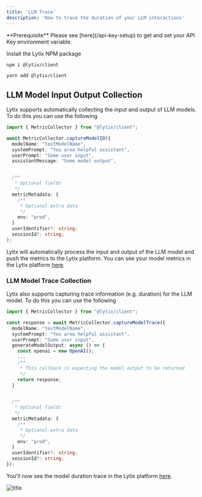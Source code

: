 ```yaml
---
title: 'LLM Trace'
description: 'How to trace the duration of your LLM interactions'
---
```


<Info>
  **Prerequisite** Please see [here](/api-key-setup) to get and set your API Key environment variable.
</Info>

Install the Lytix NPM package

<CodeGroup>

```bash npm
npm i @lytix/client
```

```bash yarn
yarn add @lytix/client
```

</CodeGroup>

## LLM Model Input Output Collection

Lytix supports automatically collecting the input and output of LLM models. To do this you can use the following

```ts
import { MetricCollector } from "@lytix/client";

await MetricCollector.captureModelIO({
  modelName: "testModelName",
  systemPrompt: "You area helpful assistant",
  userPrompt: "Some user input",
  assistantMessage: "Some model output",


  /**
   * Optional fields
   */
  metricMetadata: {
    /**
     * Optional extra data
     */
    env: "prod",
  }
  userIdentifier?: string;
  sessionId?: string;
);
```

Lytix will automatically process the input and output of the LLM model and push the metrics to the Lytix platform. You can see your model metrics in the Lytix platform [here](https://lytix.co/home/llm/).

### LLM Model Trace Collection

Lytix also supports capturing trace information (e.g. duration) for the LLM model. To do this you can use the following

```ts
import { MetricCollector } from "@lytix/client";

const response = await MetricCollector.captureModelTrace({
  modelName: "testModelName",
  systemPrompt: "You area helpful assistant",
  userPrompt: "Some user input",
  generateModelOutput: async () => {
    const openai = new OpenAI();
    ...
    /**
     * This callback is expecting the model output to be returned
     */
    return response;
  }


  /**
   * Optional fields
   */
  metricMetadata: {
    /**
     * Optional extra data
     */
    env: "prod",
  }
  userIdentifier?: string;
  sessionId?: string;
});
```

You'll now see the model duration trace in the Lytix platform [here](https://lab.lytix.co/home/).

![title](/images/node-quickstart/llm-trace.png)
